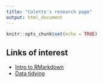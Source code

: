```yaml
---
title: "Colette's research page"
output: html_document
---
```


```r
knitr::opts_chunk$set(echo = TRUE)
```

## Links of interest

- [Intro to RMarkdown](intro-to-rmarkdown.html)
- [Data tidying](Session-8.html)

